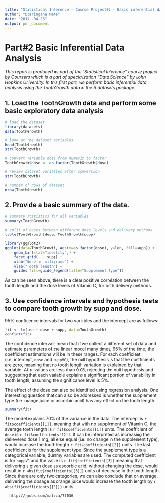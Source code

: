 ```yaml
---
title: "Statistical Inference - Course Project#2 - Basic inferential data analysis"
author: "Dzaringana Mate"
date: "2015 -04-26"
output: pdf_document
---
```


# Part#2 Basic Inferential Data Analysis  
  
*This report is produced as part of the "Statistical Inference" course project by Coursera which is a part of specialization "Data Science" by John Hopkins University. In this first part, we perform basic inferential data analysis  using the ToothGrowth data in the R datasets package.*

## 1. Load the ToothGrowth data and perform some basic exploratory data analysis     
  
```r
# load the dataset
library(datasets)
data(ToothGrowth)

# look at the dataset variables
head(ToothGrowth)
str(ToothGrowth)

# convert variable dose from numeric to factor
ToothGrowth$dose <- as.factor(ToothGrowth$dose)

# review dataset variables after conversion
str(ToothGrowth)

# number of rows of dataset
nrow(ToothGrowth)
```  
  
## 2. Provide a basic summary of the data.  
  
```r
# summary statistics for all variables
summary(ToothGrowth)

# split of cases between different dose levels and delivery methods
table(ToothGrowth$dose, ToothGrowth$supp)

library(ggplot2)
ggplot(data=ToothGrowth, aes(x=as.factor(dose), y=len, fill=supp)) +
    geom_bar(stat="identity",) +
    facet_grid(. ~ supp) +
    xlab("Dose in miligrams") +
    ylab("Tooth length") +
    guides(fill=guide_legend(title="Supplement type"))
```  
  
As can be seen above, there is a clear positive correlation between the tooth length and the dose levels of Vitamin C, for both delivery methods.    
  
## 3. Use confidence intervals and hypothesis tests to compare tooth growth by supp and dose.  
  
95% confidence intervals for two variables and the intercept are as follows:  

```r
fit <- lm(len ~ dose + supp, data=ToothGrowth)
confint(fit)
```  
  
The confidence intervals mean that if we collect a different set of data and estimate parameters of the linear model many times, 95% of the time, the coefficient estimations will be in these ranges. For each coefficient (i.e. intercept, `dose` and `suppVC`), the null hypothesis is that the coefficients are zero, meaning that no tooth length variation is explained by that variable. All _p_-values are less than 0.05, rejecting the null hypothesis and suggesting that each variable explains a significant portion  of variability in tooth length, assuming the significance level is 5%.  
  

The effect of the dose can also be identified using regression analysis. One interesting question that can also be addressed is whether the supplement type
(i.e. orange juice or ascorbic acid) has any effect on the tooth length.   
 
```r
summary(fit)
```  
  
The model explains 70% of the variance in the data. The intercept is `r fit$coefficients[[1]]`, meaning that with no supplement of Vitamin C, the average tooth length is `r fit$coefficients[[1]]` units. The coefficient of `dose` is `r fit$coefficients[[2]]`. It can be interpreted as increasing the delievered dose 1 mg, all else equal (i.e. no change in the supplement type), would increase the tooth length `r fit$coefficients[[2]]` units. The last coefficient is for the supplement type. Since the supplement type is a categorical variable, dummy variables are used. The computed coefficient is for `suppVC` and the value is `r fit$coefficients[[3]]` meaning that delivering a given dose as ascorbic acid, without changing the dose, would result in  `r abs(fit$coefficients[[3]])` units of decrease in the tooth length. Since there are only two categories, we can also conclude that on average, delivering the dosage as orange juice would increase the tooth length by `r abs(fit$coefficients[[3]])` units.  

      
      http://rpubs.com/matdza/77036
  